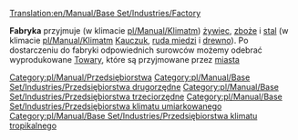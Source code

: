 [[Translation:en/Manual/Base Set/Industries/Factory]]

{{pl/Manual/Base Set/Industries/Przedsiębiorstwa|name=Fabryka
|image=en/Manual/Base Set/Industries/Factory.png
|caption=Umiarkowany
|image2=en/Manual/Base Set/Industries/Tropic Factory.png
|caption2=Tropikalny
|climates=[[pl/Manual/Klimat]], [[pl/Manual/Klimat]].
|accepts=[[pl/Manual/Base Set/Cargos/Żywiec|Żywiec]], [[pl/Manual/Base Set/Cargos/Zboże|Zboże]], [[pl/Manual/Base Set/Cargos/Stal|Stal]] (Klimat Umiarkowany),<br/> [[pl/Manual/Base Set/Cargos/Kauczuk|Kauczuk]], [[pl/Manual/Base Set/Cargos/Ruda miedzi|Ruda miedzi]], [[pl/Manual/Base Set/Cargos/Drewno|Drewno]] (Klimat Tropikalny).
|produces=[[pl/Manual/Base Set/Cargos/Towary|Towary]]
|notes=Nie występuje w klimacie [[pl/Manual/Klimat]]m ani [[pl/Manual/Klimat]]m
}}
'''Fabryka''' przyjmuje (w klimacie [[pl/Manual/Klimat]]m) [[pl/Manual/Base Set/Cargos/Żywiec|żywiec]], [[pl/Manual/Base Set/Cargos/Zboże|zboże]] i [[pl/Manual/Base Set/Cargos/Stal|stal]] (w klimacie [[pl/Manual/Klimat]]m [[pl/Manual/Base Set/Cargos/Kauczuk|Kauczuk]], [[pl/Rudę miedzi|ruda miedzi]] i [[pl/Manual/Base Set/Cargos/Drewno|drewno]]). Po dostarczeniu do fabryki odpowiednich surowców możemy odebrać wyprodukowane [[pl/Manual/Base Set/Cargos/Towary|Towary]], które są przyjmowane przez [[pl/Manual/Miasta|miasta]]

{{pl/Manual/Base Set/Industries/Navbox Industries}}

[[Category:pl/Manual/Przedsiębiorstwa]]
[[Category:pl/Manual/Base Set/Industries/Przedsiębiorstwa drugorzędne]]
[[Category:pl/Manual/Base Set/Industries/Przedsiębiorstwa trzeciorzędne]]
[[Category:pl/Manual/Base Set/Industries/Przedsiębiorstwa klimatu umiarkowanego]]
[[Category:pl/Manual/Base Set/Industries/Przedsiębiorstwa klimatu tropikalnego]]